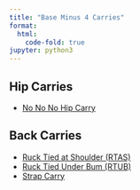 ```yaml
---
title: "Base Minus 4 Carries"
format:
  html:
    code-fold: true
jupyter: python3
---
```


## Hip Carries
- [No No No Hip Carry](NoNoNoHipCarry.html)

## Back Carries
- [Ruck Tied at Shoulder (RTAS)](RuckTAS.html)
- [Ruck Tied Under Bum (RTUB)](RuckTUB.html)
- [Strap Carry](StrapCarry.html)